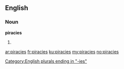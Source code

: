 ==English==
===Noun===
'''piracies'''
# {{plural of|[[piracy]]}}

[[Category:English plurals ending in "-ies"]]

[[ar:piracies]]
[[fr:piracies]]
[[ku:piracies]]
[[my:piracies]]
[[no:piracies]]